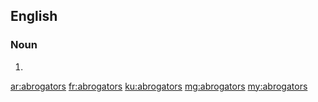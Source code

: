 ==English==

===Noun===
{{head|en}}
# {{plural of|abrogator}}

[[ar:abrogators]]
[[fr:abrogators]]
[[ku:abrogators]]
[[mg:abrogators]]
[[my:abrogators]]